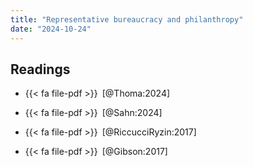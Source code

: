 ```yaml
---
title: "Representative bureaucracy and philanthropy"
date: "2024-10-24"
---
```


## Readings

- {{< fa file-pdf >}}&ensp;[@Thoma:2024]

- {{< fa file-pdf >}}&ensp;[@Sahn:2024]

- {{< fa file-pdf >}}&ensp;[@RiccucciRyzin:2017]

- {{< fa file-pdf >}}&ensp;[@Gibson:2017]
